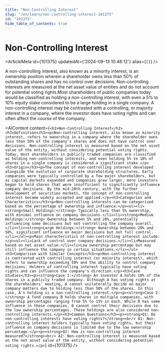```yaml
---
title: "Non-Controlling Interest"
slug: "/en/learn/non-controlling-interest-101375"
id: "101375"
hide_table_of_contents: true
---
```



# Non-Controlling Interest

<ArticleMeta id={101375} updatedAt={'2024-09-13 10:46:12'} alias={`[]`} />
<div className='border-solid border-b border-t-0 my-4 border-[var(--ifm-color-gray-300)]' />

A non-controlling interest, also known as a minority interest, is an ownership position wherein a shareholder owns less than 50% of outstanding shares and has no control over decisions. Non-controlling interests are measured at the net asset value of entities and do not account for potential voting rights.Most shareholders of public companies today would be classified as holding a non-controlling interest, with even a 5% to 10% equity stake considered to be a large holding in a single company. A non-controlling interest may be contrasted with a controlling, or majority interest in a company, where the investor does have voting rights and can often affect the course of the company.

<AIContent content={`<h2>Non-Controlling Interest</h2><h3>Definition</h3><p>Non-controlling interest, also known as minority interest, refers to ownership in a company where the shareholder owns less than 50% of the company's shares and does not have control over decisions. Non-controlling interest is measured based on the net asset value of the entity, without considering potential voting rights. Today, most shareholders in publicly traded companies are classified as holding non-controlling interests, and even holding 5% to 10% of shares in a single company is considered a significant stake.</p><h3>Origin</h3><p>The concept of non-controlling interest developed alongside the evolution of corporate shareholding structures. Early companies were typically controlled by a few major shareholders, but as capital markets expanded and companies grew larger, more investors began to hold shares that were insufficient to significantly influence company decisions. By the mid-20th century, with the further development of securities markets, the concept of non-controlling interest became widely accepted and applied.</p><h3>Categories and Characteristics</h3><p>Non-controlling interests can be categorized based on the percentage of ownership and influence:</p><ul><li><strong>Small Holdings:</strong> Typically less than 5% ownership, with minimal influence on company decisions.</li><li><strong>Medium Holdings:</strong> Ownership between 5% and 20%, potentially influencing some decisions but not controlling the company overall.</li><li><strong>Large Holdings:</strong> Ownership between 20% and 50%, significant influence on major decisions but not full control.</li></ul><p>Main characteristics of non-controlling interest include:</p><ul><li>Lack of control over company decisions.</li><li>Measured based on net asset value.</li><li>Low ownership percentage but may still influence the company in certain situations.</li></ul><h3>Comparison with Similar Concepts</h3><p>Non-controlling interest is contrasted with controlling interest (or majority interest), which refers to ownership exceeding 50% and the ability to control company decisions. Holders of controlling interest typically have voting rights and can influence the company's direction.</p><h3>Case Studies</h3><p><strong>Case 1:</strong> An investor A holds 10% of the shares in a publicly traded company. Although A has voting rights at the shareholders' meeting, A cannot unilaterally decide on major company matters due to holding less than 50% of the shares. In this case, A's holding is a non-controlling interest.</p><p><strong>Case 2:</strong> A fund company B holds shares in multiple companies, with ownership percentages ranging from 5% to 15% in each. While B has some influence in these companies, B cannot control their decisions due to the low ownership percentages. These holdings are also considered non-controlling interests.</p><h3>Common Questions</h3><p><strong>Q1: Do non-controlling interests have voting rights?</strong><br/> A1: Non-controlling interest holders typically have voting rights, but their influence on company decisions is limited due to the low ownership percentage.</p><p><strong>Q2: How is non-controlling interest measured?</strong><br/> A2: Non-controlling interest is measured based on the net asset value of the entity, without considering potential voting rights.</p>`} id={101375} />
